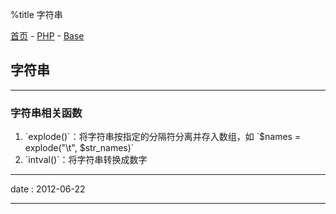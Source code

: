 %title 字符串

[[../../../index|首页]] - [[../index|PHP]] - [[index|Base]]
==字符串==
----
===字符串相关函数===

# `explode()`：将字符串按指定的分隔符分离并存入数组，如 `$names = explode("\t", $str_names)`
# `intval()`：将字符串转换成数字
----
<red>date</red> : 2012-06-22
----
